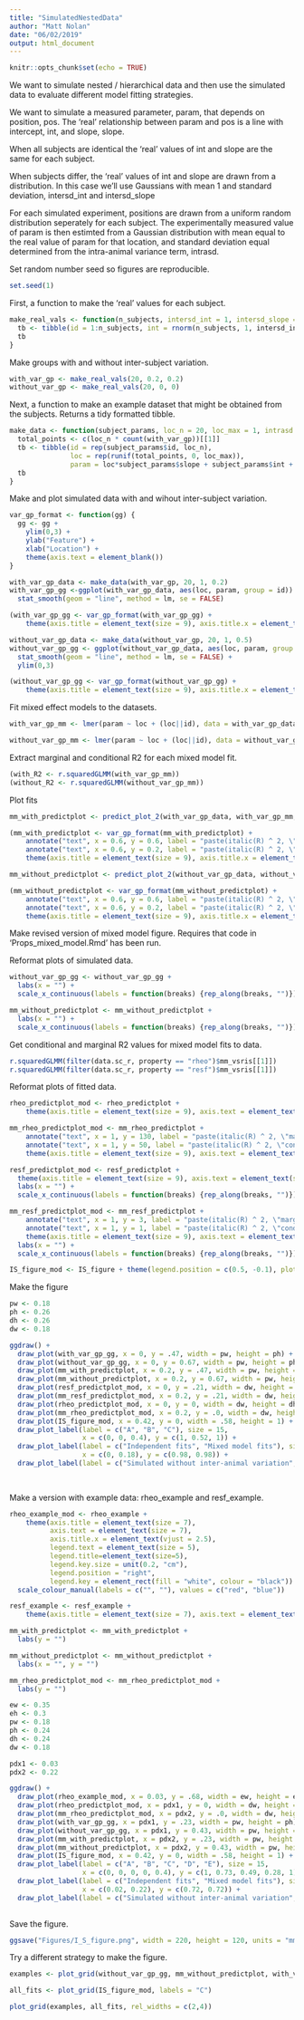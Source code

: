 ```yaml
---
title: "SimulatedNestedData"
author: "Matt Nolan"
date: "06/02/2019"
output: html_document
---
```


```r
knitr::opts_chunk$set(echo = TRUE)
```


We want to simulate nested / hierarchical data and then use the simulated data to evaluate different model fitting strategies.

We want to simulate a measured parameter, param, that depends on position, pos. The 'real' relationship between param and pos is a line with intercept, int, and slope, slope.

When all subjects are identical the 'real' values of int and slope are the same for each subject.

When subjects differ, the 'real' values of int and slope are drawn from a distribution. In this case we'll use Gaussians with mean 1 and standard deviation, intersd_int and intersd_slope

For each simulated experiment, positions are drawn from a uniform random distribution seperately for each subject. The experimentally measured value of param is then estimted from a Gaussian distribution with mean equal to the real value of param for that location, and standard deviation equal determined from the intra-animal variance term, intrasd.

Set random number seed so figures are reproducible.
```r
set.seed(1)
```


First, a function to make the 'real' values for each subject. 
```r
make_real_vals <- function(n_subjects, intersd_int = 1, intersd_slope = 1){
  tb <- tibble(id = 1:n_subjects, int = rnorm(n_subjects, 1, intersd_int), slope = rnorm(n_subjects, 1, intersd_slope))
  tb
}
```


Make groups with and without inter-subject variation.
```r
with_var_gp <- make_real_vals(20, 0.2, 0.2)
without_var_gp <- make_real_vals(20, 0, 0)
```


Next, a function to make an example dataset that might be obtained from the subjects. Returns a tidy formatted tibble.
```r
make_data <- function(subject_params, loc_n = 20, loc_max = 1, intrasd = 1) {
  total_points <- c(loc_n * count(with_var_gp))[[1]]
  tb <- tibble(id = rep(subject_params$id, loc_n),
               loc = rep(runif(total_points, 0, loc_max)),
               param = loc*subject_params$slope + subject_params$int + rnorm(total_points, 0, intrasd))
  tb
}
```


Make and plot simulated data with and wihout inter-subject variation.
```r
var_gp_format <- function(gg) {
  gg <- gg +
    ylim(0,3) +
    ylab("Feature") +
    xlab("Location") +
    theme(axis.text = element_blank())
}

with_var_gp_data <- make_data(with_var_gp, 20, 1, 0.2)
with_var_gp_gg <-ggplot(with_var_gp_data, aes(loc, param, group = id)) +
  stat_smooth(geom = "line", method = lm, se = FALSE)

(with_var_gp_gg <- var_gp_format(with_var_gp_gg) +
    theme(axis.title = element_text(size = 9), axis.title.x = element_text(vjust = 2)))

without_var_gp_data <- make_data(without_var_gp, 20, 1, 0.5)
without_var_gp_gg <- ggplot(without_var_gp_data, aes(loc, param, group = id)) +
  stat_smooth(geom = "line", method = lm, se = FALSE) +
  ylim(0,3)

(without_var_gp_gg <- var_gp_format(without_var_gp_gg) +
    theme(axis.title = element_text(size = 9), axis.title.x = element_text(vjust = 2)))
```

Fit mixed effect models to the datasets.
```r
with_var_gp_mm <- lmer(param ~ loc + (loc||id), data = with_var_gp_data, REML = FALSE)

without_var_gp_mm <- lmer(param ~ loc + (loc||id), data = without_var_gp_data, REML = FALSE)
```

Extract marginal and conditional R2 for each mixed model fit.
```r
(with_R2 <- r.squaredGLMM(with_var_gp_mm))
(without_R2 <- r.squaredGLMM(without_var_gp_mm))
```

Plot fits
```r
mm_with_predictplot <- predict_plot_2(with_var_gp_data, with_var_gp_mm, with_var_gp_data$loc, with_var_gp_data$param)

(mm_with_predictplot <- var_gp_format(mm_with_predictplot) +
    annotate("text", x = 0.6, y = 0.6, label = "paste(italic(R) ^ 2, \"marginal = .49\")", parse = TRUE, size = 2) +
    annotate("text", x = 0.6, y = 0.2, label = "paste(italic(R) ^ 2, \"conditional = .73\")", parse = TRUE, size = 2) +
    theme(axis.title = element_text(size = 9), axis.title.x = element_text(vjust = 2)))

mm_without_predictplot <- predict_plot_2(without_var_gp_data, without_var_gp_mm, without_var_gp_data$loc, without_var_gp_data$param)

(mm_without_predictplot <- var_gp_format(mm_without_predictplot) +
    annotate("text", x = 0.6, y = 0.6, label = "paste(italic(R) ^ 2, \"marginal = .31\")", parse = TRUE, size = 2) +
    annotate("text", x = 0.6, y = 0.2, label = "paste(italic(R) ^ 2, \"conditional = .31\")", parse = TRUE, size = 2)  +
    theme(axis.title = element_text(size = 9), axis.title.x = element_text(vjust = 2)))
```

Make revised version of mixed model figure. Requires that code in 'Props_mixed_model.Rmd' has been run.

Reformat plots of simulated data.
```r
without_var_gp_gg <- without_var_gp_gg +
  labs(x = "") +
  scale_x_continuous(labels = function(breaks) {rep_along(breaks, "")})

mm_without_predictplot <- mm_without_predictplot +
  labs(x = "") +
  scale_x_continuous(labels = function(breaks) {rep_along(breaks, "")})
```

Get conditional and marginal R2 values for mixed model fits to data.
```r
r.squaredGLMM(filter(data.sc_r, property == "rheo")$mm_vsris[[1]])
r.squaredGLMM(filter(data.sc_r, property == "resf")$mm_vsris[[1]])
```


Reformat plots of fitted data.
```r
rheo_predictplot_mod <- rheo_predictplot +
    theme(axis.title = element_text(size = 9), axis.text = element_text(size = 7), axis.title.x = element_text(vjust = 2.5))

mm_rheo_predictplot_mod <- mm_rheo_predictplot +
    annotate("text", x = 1, y = 130, label = "paste(italic(R) ^ 2, \"marginal = .38\")", parse = TRUE, size = 2) +
    annotate("text", x = 1, y = 50, label = "paste(italic(R) ^ 2, \"conditional = .65\")", parse = TRUE, size = 2) +
    theme(axis.title = element_text(size = 9), axis.text = element_text(size = 7), axis.title.x = element_text(vjust = 2.5))

resf_predictplot_mod <- resf_predictplot +
  theme(axis.title = element_text(size = 9), axis.text = element_text(size = 7), axis.title.x = element_text(vjust = 2.5)) +
  labs(x = "") +
  scale_x_continuous(labels = function(breaks) {rep_along(breaks, "")})

mm_resf_predictplot_mod <- mm_resf_predictplot +
    annotate("text", x = 1, y = 3, label = "paste(italic(R) ^ 2, \"marginal = .12\")", parse = TRUE, size = 2) +
    annotate("text", x = 1, y = 1, label = "paste(italic(R) ^ 2, \"conditional = .55\")", parse = TRUE, size = 2) +
    theme(axis.title = element_text(size = 9), axis.text = element_text(size = 7), axis.title.x = element_text(vjust = 2.5)) +
  labs(x = "") +
  scale_x_continuous(labels = function(breaks) {rep_along(breaks, "")})

IS_figure_mod <- IS_figure + theme(legend.position = c(0.5, -0.1), plot.margin = margin(0, 0, 1, 0, "cm"), legend.direction = "horizontal")
```

Make the figure
```r
pw <- 0.18
ph <- 0.26
dh <- 0.26
dw <- 0.18

ggdraw() +
  draw_plot(with_var_gp_gg, x = 0, y = .47, width = pw, height = ph) +
  draw_plot(without_var_gp_gg, x = 0, y = 0.67, width = pw, height = ph) +
  draw_plot(mm_with_predictplot, x = 0.2, y = .47, width = pw, height = ph) +
  draw_plot(mm_without_predictplot, x = 0.2, y = 0.67, width = pw, height = ph)  +
  draw_plot(resf_predictplot_mod, x = 0, y = .21, width = dw, height = dh) +
  draw_plot(mm_resf_predictplot_mod, x = 0.2, y = .21, width = dw, height = dh) +
  draw_plot(rheo_predictplot_mod, x = 0, y = 0, width = dw, height = dh) +
  draw_plot(mm_rheo_predictplot_mod, x = 0.2, y = .0, width = dw, height = dh) +
  draw_plot(IS_figure_mod, x = 0.42, y = 0, width = .58, height = 1) +
  draw_plot_label(label = c("A", "B", "C"), size = 15,
                  x = c(0, 0, 0.4), y = c(1, 0.52, 1)) +
  draw_plot_label(label = c("Independent fits", "Mixed model fits"), size = 9,
                  x = c(0, 0.18), y = c(0.98, 0.98)) +
  draw_plot_label(label = c("Simulated without inter-animal variation", "Simulated with inter-animal variation", "Experimental"), x = c(0, 0.02, 0.1), y = c(0.94, 0.74, 0.50), size = 7)
  
  
```

Make a version with example data: rheo_example and resf_example.
```r
rheo_example_mod <- rheo_example +
    theme(axis.title = element_text(size = 7),
          axis.text = element_text(size = 7),
          axis.title.x = element_text(vjust = 2.5),
          legend.text = element_text(size = 5),
          legend.title=element_text(size=5),
          legend.key.size = unit(0.2, "cm"),
          legend.position = "right",
          legend.key = element_rect(fill = "white", colour = "black")) +
  scale_colour_manual(labels = c("", ""), values = c("red", "blue"))

resf_example <- resf_example +
    theme(axis.title = element_text(size = 7), axis.text = element_text(size = 7), axis.title.x = element_text(vjust = 2.5))

mm_with_predictplot <- mm_with_predictplot +
  labs(y = "")

mm_without_predictplot <- mm_without_predictplot +
  labs(x = "", y = "")

mm_rheo_predictplot_mod <- mm_rheo_predictplot_mod +
  labs(y = "")

ew <- 0.35
eh <- 0.3
pw <- 0.18
ph <- 0.24
dh <- 0.24
dw <- 0.18

pdx1 <- 0.03
pdx2 <- 0.22

ggdraw() +
  draw_plot(rheo_example_mod, x = 0.03, y = .68, width = ew, height = eh) +
  draw_plot(rheo_predictplot_mod, x = pdx1, y = 0, width = dw, height = dh) +
  draw_plot(mm_rheo_predictplot_mod, x = pdx2, y = .0, width = dw, height = dh) +
  draw_plot(with_var_gp_gg, x = pdx1, y = .23, width = pw, height = ph) +
  draw_plot(without_var_gp_gg, x = pdx1, y = 0.43, width = pw, height = ph) +
  draw_plot(mm_with_predictplot, x = pdx2, y = .23, width = pw, height = ph) +
  draw_plot(mm_without_predictplot, x = pdx2, y = 0.43, width = pw, height = ph)  +
  draw_plot(IS_figure_mod, x = 0.42, y = 0, width = .58, height = 1) +
  draw_plot_label(label = c("A", "B", "C", "D", "E"), size = 15,
                  x = c(0, 0, 0, 0, 0.4), y = c(1, 0.73, 0.49, 0.28, 1)) +
  draw_plot_label(label = c("Independent fits", "Mixed model fits"), size = 9,
                  x = c(0.02, 0.22), y = c(0.72, 0.72)) +
  draw_plot_label(label = c("Simulated without inter-animal variation", "Simulated with inter-animal variation", "Experimental"), x = c(0, 0.02, 0.1), y = c(0.68, 0.48, 0.26), size = 7)
  
```

Save the figure.
```r
ggsave("Figures/I_S_figure.png", width = 220, height = 120, units = "mm")
```


Try a different strategy to make the figure.
```r
examples <- plot_grid(without_var_gp_gg, mm_without_predictplot, with_var_gp_gg, mm_with_predictplot, resf_predictplot_mod, mm_resf_predictplot_mod, rheo_predictplot_mod, mm_rheo_predictplot_mod, labels = c("A", "", "", "", "B", "", "", "", ""), nrow = 4, ncol = 2, rel_widths = c(1,1,4))

all_fits <- plot_grid(IS_figure_mod, labels = "C")

plot_grid(examples, all_fits, rel_widths = c(2,4))
```








